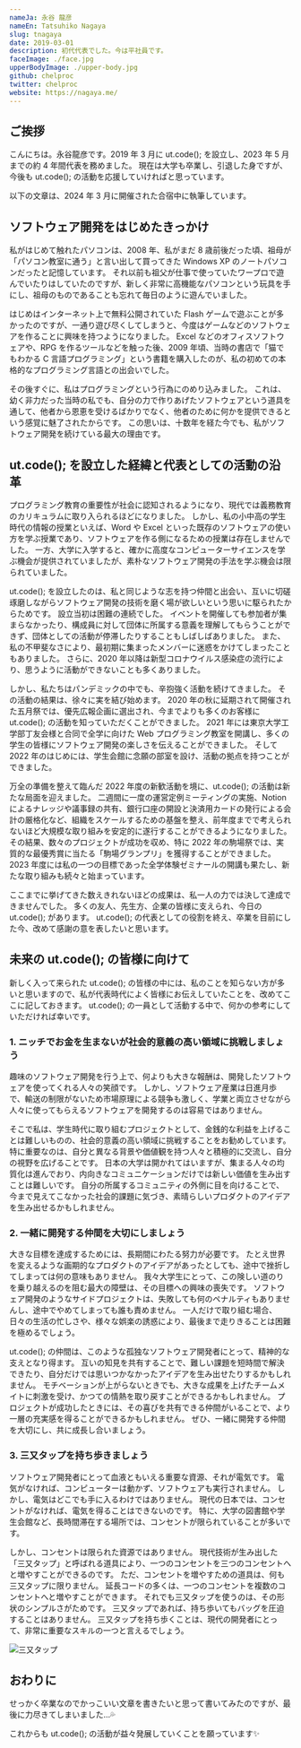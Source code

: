 ```yaml
---
nameJa: 永谷 龍彦
nameEn: Tatsuhiko Nagaya
slug: tnagaya
date: 2019-03-01
description: 初代代表でした。今は平社員です。
faceImage: ./face.jpg
upperBodyImage: ./upper-body.jpg
github: chelproc
twitter: chelproc
website: https://nagaya.me/
---
```


## ご挨拶

こんにちは。永谷龍彦です。2019 年 3 月に ut.code(); を設立し、2023 年 5 月までの約 4 年間代表を務めました。
現在は大学も卒業し、引退した身ですが、今後も ut.code(); の活動を応援していければと思っています。

以下の文章は、2024 年 3 月に開催された合宿中に執筆しています。

## ソフトウェア開発をはじめたきっかけ

私がはじめて触れたパソコンは、2008 年、私がまだ 8 歳前後だった頃、祖母が「パソコン教室に通う」と言い出して買ってきた Windows XP のノートパソコンだったと記憶しています。
それ以前も祖父が仕事で使っていたワープロで遊んでいたりはしていたのですが、新しく非常に高機能なパソコンという玩具を手にし、祖母のものであることも忘れて毎日のように遊んでいました。

はじめはインターネット上で無料公開されていた Flash ゲームで遊ぶことが多かったのですが、一通り遊び尽くしてしまうと、今度はゲームなどのソフトウェアを作ることに興味を持つようになりました。
Excel などのオフィスソフトウェアや、RPG を作るツールなどを触った後、2009 年頃、当時の書店で「猫でもわかる C 言語プログラミング」という書籍を購入したのが、私の初めての本格的なプログラミング言語との出会いでした。

その後すぐに、私はプログラミングという行為にのめり込みました。
これは、幼く非力だった当時の私でも、自分の力で作りあげたソフトウェアという道具を通して、他者から恩恵を受けるばかりでなく、他者のために何かを提供できるという感覚に魅了されたからです。
この思いは、十数年を経た今でも、私がソフトウェア開発を続けている最大の理由です。

## ut.code(); を設立した経緯と代表としての活動の沿革

プログラミング教育の重要性が社会に認知されるようになり、現代では義務教育のカリキュラムに取り入られるほどになりました。
しかし、私の小中高の学生時代の情報の授業といえば、Word や Excel といった既存のソフトウェアの使い方を学ぶ授業であり、ソフトウェアを作る側になるための授業は存在しませんでした。
一方、大学に入学すると、確かに高度なコンピューターサイエンスを学ぶ機会が提供されていましたが、素朴なソフトウェア開発の手法を学ぶ機会は限られていました。

ut.code(); を設立したのは、私と同じような志を持つ仲間と出会い、互いに切磋琢磨しながらソフトウェア開発の技術を磨く場が欲しいという思いに駆られたからためです。
設立当初は困難の連続でした。
イベントを開催しても参加者が集まらなかったり、構成員に対して団体に所属する意義を理解してもらうことができず、団体としての活動が停滞したりすることもしばしばありました。
また、私の不甲斐なさにより、最初期に集まったメンバーに迷惑をかけてしまったこともありました。
さらに、2020 年以降は新型コロナウイルス感染症の流行により、思うように活動ができないことも多くありました。

しかし、私たちはパンデミックの中でも、辛抱強く活動を続けてきました。
その活動の結果は、徐々に実を結び始めます。
2020 年の秋に延期されて開催された五月祭では、優先広報企画に選出され、今までよりも多くのお客様に ut.code(); の活動を知っていただくことができました。
2021 年には東京大学工学部丁友会様と合同で全学に向けた Web プログラミング教室を開講し、多くの学生の皆様にソフトウェア開発の楽しさを伝えることができました。
そして 2022 年のはじめには、学生会館に念願の部室を設け、活動の拠点を持つことができました。

万全の準備を整えて臨んだ 2022 年度の新歓活動を境に、ut.code(); の活動は新たな局面を迎えました。
二週間に一度の運営定例ミーティングの実施、Notion によるナレッジや議事録の共有、銀行口座の開設と決済用カードの発行による会計の厳格化など、組織をスケールするための基盤を整え、前年度までで考えられないほど大規模な取り組みを安定的に遂行することができるようになりました。
その結果、数々のプロジェクトが成功を収め、特に 2022 年の駒場祭では、実質的な最優秀賞に当たる「駒場グランプリ」を獲得することができました。
2023 年度には私の一つの目標であった全学体験ゼミナールの開講も果たし、新たな取り組みも続々と始まっています。

ここまでに挙げてきた数えきれないほどの成果は、私一人の力では決して達成できませんでした。
多くの友人、先生方、企業の皆様に支えられ、今日の ut.code(); があります。
ut.code(); の代表としての役割を終え、卒業を目前にした今、改めて感謝の意を表したいと思います。

## 未来の ut.code(); の皆様に向けて

新しく入って来られた ut.code(); の皆様の中には、私のことを知らない方が多いと思いますので、私が代表時代によく皆様にお伝えしていたことを、改めてここに記しておきます。
ut.code(); の一員として活動する中で、何かの参考にしていただければ幸いです。

### 1. ニッチでお金を生まないが社会的意義の高い領域に挑戦しましょう

趣味のソフトウェア開発を行う上で、何よりも大きな報酬は、開発したソフトウェアを使ってくれる人々の笑顔です。
しかし、ソフトウェア産業は日進月歩で、輸送の制限がないため市場原理による競争も激しく、学業と両立させながら人々に使ってもらえるソフトウェアを開発するのは容易ではありません。

そこで私は、学生時代に取り組むプロジェクトとして、金銭的な利益を上げることは難しいものの、社会的意義の高い領域に挑戦することをお勧めしています。
特に重要なのは、自分と異なる背景や価値観を持つ人々と積極的に交流し、自分の視野を広げることです。
日本の大学は開かれてはいますが、集まる人々の均質化は進んでおり、内向きなコミュニケーションだけでは新しい価値を生み出すことは難しいです。
自分の所属するコミュニティの外側に目を向けることで、今まで見えてこなかった社会的課題に気づき、素晴らしいプロダクトのアイデアを生み出せるかもしれません。

### 2. 一緒に開発する仲間を大切にしましょう

大きな目標を達成するためには、長期間にわたる努力が必要です。
たとえ世界を変えるような画期的なプロダクトのアイデアがあったとしても、途中で挫折してしまっては何の意味もありません。
我々大学生にとって、この険しい道のりを乗り越えるのを阻む最大の障壁は、その目標への興味の喪失です。
ソフトウェア開発のようなサイドプロジェクトは、失敗しても何のペナルティもありませんし、途中でやめてしまっても誰も責めません。
一人だけで取り組む場合、日々の生活の忙しさや、様々な娯楽の誘惑により、最後まで走りきることは困難を極めるでしょう。

ut.code(); の仲間は、このような孤独なソフトウェア開発者にとって、精神的な支えとなり得ます。
互いの知見を共有することで、難しい課題を短時間で解決できたり、自分だけでは思いつかなかったアイデアを生み出せたりするかもしれません。
モチベーションが上がらないときでも、大きな成果を上げたチームメイトに刺激を受け、かつての情熱を取り戻すことができるかもしれません。
プロジェクトが成功したときには、その喜びを共有できる仲間がいることで、より一層の充実感を得ることができるかもしれません。
ぜひ、一緒に開発する仲間を大切にし、共に成長し合いましょう。

### 3. 三又タップを持ち歩きましょう

ソフトウェア開発者にとって血液ともいえる重要な資源、それが電気です。
電気がなければ、コンピューターは動かず、ソフトウェアも実行されません。
しかし、電気はどこでも手に入るわけではありません。
現代の日本では、コンセントがなければ、電気を得ることはできないのです。
特に、大学の図書館や学生会館など、長時間滞在する場所では、コンセントが限られていることが多いです。

しかし、コンセントは限られた資源ではありません。
現代技術が生み出した「三又タップ」と呼ばれる道具により、一つのコンセントを三つのコンセントへと増やすことができるのです。
ただ、コンセントを増やすための道具は、何も三又タップに限りません。
延長コードの多くは、一つのコンセントを複数のコンセントへと増やすことができます。
それでも三又タップを使うのは、その形状のシンプルさがためです。
三又タップであれば、持ち歩いてもバッグを圧迫することはありません。
三又タップを持ち歩くことは、現代の開発者にとって、非常に重要なスキルの一つと言えるでしょう。

![三又タップ](./power-strip.jpg)

## おわりに

せっかく卒業なのでかっこいい文章を書きたいと思って書いてみたのですが、最後に力尽きてしまいました...💦

これからも ut.code(); の活動が益々発展していくことを願っています✨
